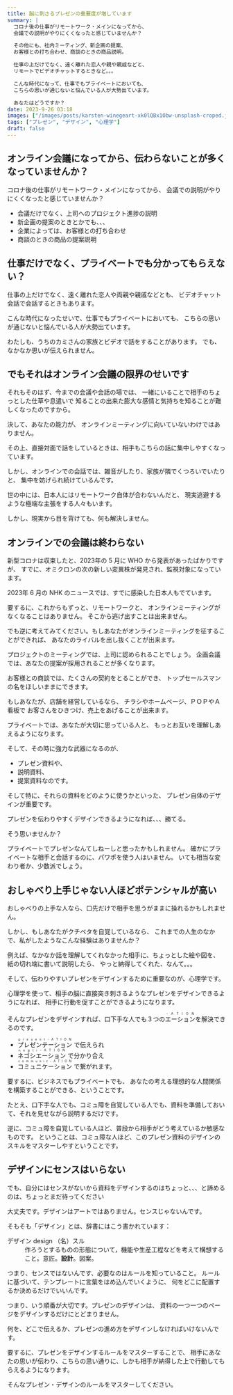 ```yaml
---
title: 脳に刺さるプレゼンの重要度が増しています
summary: |
  コロナ後の仕事がリモートワーク・メインになってから、
  会議での説明がやりにくくなったと感じていませんか？

  その他にも、社内ミーティング、新企画の提案、
  お客様との打ち合わせ、商談のときの商品説明。

  仕事の上だけでなく、遠く離れた恋人や親や親戚などと、
  リモートでビデオチャットするときなど。。。

  こんな時代になって、仕事でもプライベートにおいても、
  こちらの思いが通じないと悩んでいる人が大勢出ています。

  あなたはどうですか？
date: 2023-9-26 03:18
images: ["/images/posts/karsten-winegeart-xk0lQBx1Obw-unsplash-croped.jpg"]
tags: ["プレゼン", "デザイン", "心理学"]
draft: false
---
```

## オンライン会議になってから、伝わらないことが多くなっていませんか？

コロナ後の仕事がリモートワーク・メインになってから、
会議での説明がやりにくくなったと感じていませんか？

- 会議だけでなく、上司へのプロジェクト進捗の説明
- 新企画の提案のときとかでも、、、
- 企業によっては、お客様との打ち合わせ
- 商談のときの商品の提案説明

## 仕事だけでなく、プライベートでも分かってもらえない？

仕事の上だけでなく、遠く離れた恋人や両親や親戚などとも、
ビデオチャット会話で会話するときもあります。

こんな時代になったせいで、仕事でもプライベートにおいても、
こちらの思いが通じないと悩んでいる人が大勢出ています。

わたしも、うちのカミさんの家族とビデオで話をすることがあります。
でも、なかなか思いが伝えられません。

## でもそれはオンライン会議の限界のせいです

それもそのはず、今までの会議や会話の場では、
一緒にいることで相手のちょっとした仕草や息遣いで
知ることの出来た膨大な感情と気持ちを知ることが難しくなったのですから。

決して、あなたの能力が、 オンラインミーティングに向いていないわけではありません。

その上、直接対面で話をしているときは、相手もこちらの話に集中しやすくなっています。

しかし、オンラインでの会話では、雑音がしたり、家族が隣でくつろいでいたりと、
集中を妨げられ続けているんです。

世の中には、日本人にはリモートワーク自体が合わないんだと、
現実逃避するような極端な主張をする人々もいます。

しかし、現実から目を背けても、何も解決しません。

## オンラインでの会議は終わらない

新型コロナは収束したと、2023年の 5 月に WHO から発表があったばかりですが、
すでに、オミクロンの次の新しい変異株が発見され、監視対象になっています。

2023年 6 月の NHK のニュースでは、すでに感染した日本人もでています。

要するに、これからもずっと、リモートワークと、
オンラインミーティングがなくなることはありません。
そこから逃げ出すことは出来ません。

でも逆に考えてみてください。もしあなたがオンラインミーティングを征することができれば、
あなたのライバルを出し抜くことが出来ます。

プロジェクトのミーティングでは、上司に認められることでしょう。
企画会議では、あなたの提案が採用されることが多くなります。

お客様との商談では、たくさんの契約をとることができ、
トップセールスマンの名をほしいままにできます。

もしあなたが、店舗を経営しているなら、
チラシやホームページ、ＰＯＰやＡ看板で
お客さんをひきつけ、売上をあげることが出来ます。

プライベートでは、あなたが大切に思っている人と、
もっとお互いを理解しあえるようになります。

そして、その時に強力な武器になるのが、

- プレゼン資料や、
- 説明資料、
- 提案資料なのです。

そして特に、それらの資料をどのように使うかといった、
プレゼン自体のデザインが重要です。

プレゼンを伝わりやすくデザインできるようになれば、、、勝てる。

そう思いませんか？

プライベートでプレゼンなんてしねーしと思ったかもしれません。
確かにプライベートな相手と会話するのに、パワポを使う人はいません。
いても相当な変わり者か、少数派でしょう。

## おしゃべり上手じゃない人ほどポテンシャルが高い

おしゃべりの上手な人なら、口先だけで相手を思うがままに操れるかもしれません。

しかし、もしあなたがクチベタを自覚しているなら、
これまでの人生のなかで、私がしたようなこんな経験はありませんか？

例えば、なかなか話を理解してくれなかった相手に、ちょっとした絵や図を、
紙の切れ端に書いて説明したら、 やっと納得してくれた、なんて。。。

そして、伝わりやすいプレゼンをデザインするために重要なのが、心理学です。

心理学を使って、相手の脳に直接突き刺さるようなプレゼンをデザインできるようになれば、
相手に行動を促すことができるようになります。

そんなプレゼンをデザインすれば、口下手な人でも３つの<ruby>エーション<rp>(</rp><rt>- A T I O N</rt><rp>)</rp></ruby>を解決できるのです。

- <ruby>プレゼンテーション<rp>(</rp><rt>p r e s e n t - A T I O N</rt><rp>)</rp></ruby> で伝えられ
- <ruby>ネゴシエーション<rp>(</rp><rt>n e g t i - A T I O N</rt><rp>)</rp></ruby> で分かり合え
- <ruby>コミュニケーション<rp>(</rp><rt>c o m m u n i c - A T I O N</rt><rp>)</rp></ruby> で繋がれます。

要するに、ビジネスでもプライベートでも、
あなたの考える理想的な人間関係を構築することができる、ということです。

たとえ、口下手な人でも、コミュ障を自覚している人でも、資料を準備しておいて、それを見せながら説明するだけです。

逆に、コミュ障を自覚している人ほど、普段から相手がどう考えているか敏感なものです。
ということは、コミュ障な人ほど、このプレゼン資料のデザインのスキルをマスターしやすということです。

## デザインにセンスはいらない

でも、自分にはセンスがないから資料をデザインするのはちょっと、、、と諦めるのは、ちょっとまだ待ってください

大丈夫です。デザインはアートではありません。センスじゃないんです。

そもそも「デザイン」とは、辞書にはこう書かれています：

<dl><dt>デザイン design （名）スル</dt>
<dd>作ろうとするものの形態について，機能や生産工程などを考えて構想すること。意匠。<b className="text-red-600">設計</b>。図案。</dd></dl>

つまり、センスではないんです、必要なのはルールを知っていること。
ルールに基づいて、テンプレートに言葉をはめ込んでいくように、
何をどこに配置するか決めるだけでいいんです。

つまり、いう順番が大切です。プレゼンのデザインは、
資料の一つ一つのページをデザインするだけにとどまりません。

何を、どこで伝えるか、プレゼンの進め方をデザインしなければいけないんです。

要するに、プレゼンをデザインするルールをマスターすることで、
相手にあなたの思いが伝わり、こちらの思い通りに、しかも相手が納得した上で行動してもらえるようになります。

そんなプレゼン・デザインのルールをマスターしてください。
